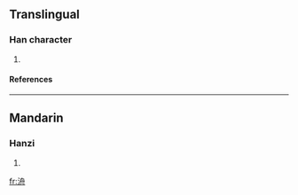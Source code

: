 ==Translingual==
===Han character===
{{Han char|rn=85|rad=水|as=06|sn=9|four=3714<sub>0</sub>|canj=水竹月卜 (EHBY)}}
# {{defn|Han|sort=水06}}
====References====
{{Han ref|kx=0619.140|dkj=17349|dj=1014.090|hdz=31612.020|uh=6D00|ud=27904|bh=CF7C|bd=53116}}

----
==Mandarin==
===Hanzi===
{{cmn-hanzi|pin=[[zhōu]] ([[zhou1]])|wg=chou<sup>1</sup>}}
# {{defn|Mandarin}}

[[fr:洀]]